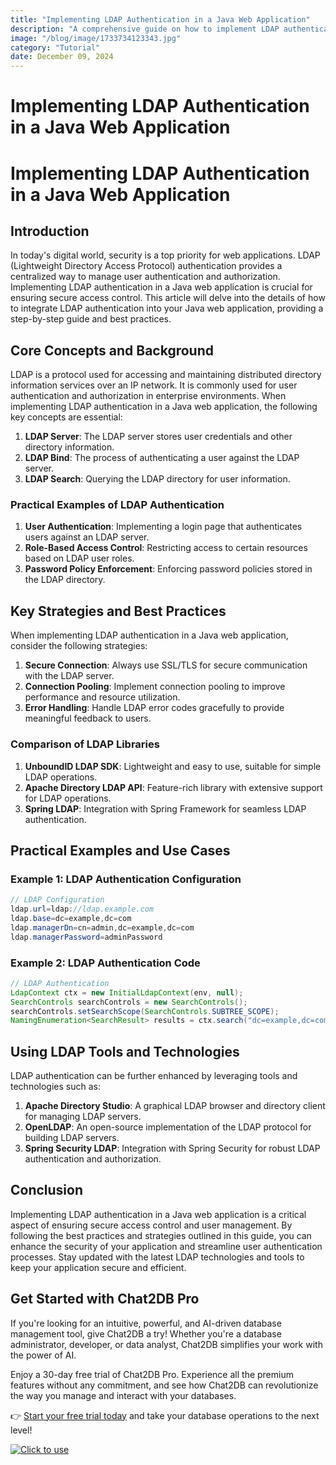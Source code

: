 ```yaml
---
title: "Implementing LDAP Authentication in a Java Web Application"
description: "A comprehensive guide on how to implement LDAP authentication in a Java web application, covering key concepts, strategies, practical examples, and tools."
image: "/blog/image/1733734123343.jpg"
category: "Tutorial"
date: December 09, 2024
---
```


# Implementing LDAP Authentication in a Java Web Application

# Implementing LDAP Authentication in a Java Web Application

## Introduction

In today's digital world, security is a top priority for web applications. LDAP (Lightweight Directory Access Protocol) authentication provides a centralized way to manage user authentication and authorization. Implementing LDAP authentication in a Java web application is crucial for ensuring secure access control. This article will delve into the details of how to integrate LDAP authentication into your Java web application, providing a step-by-step guide and best practices.

## Core Concepts and Background

LDAP is a protocol used for accessing and maintaining distributed directory information services over an IP network. It is commonly used for user authentication and authorization in enterprise environments. When implementing LDAP authentication in a Java web application, the following key concepts are essential:

1. **LDAP Server**: The LDAP server stores user credentials and other directory information.
2. **LDAP Bind**: The process of authenticating a user against the LDAP server.
3. **LDAP Search**: Querying the LDAP directory for user information.

### Practical Examples of LDAP Authentication

1. **User Authentication**: Implementing a login page that authenticates users against an LDAP server.
2. **Role-Based Access Control**: Restricting access to certain resources based on LDAP user roles.
3. **Password Policy Enforcement**: Enforcing password policies stored in the LDAP directory.

## Key Strategies and Best Practices

When implementing LDAP authentication in a Java web application, consider the following strategies:

1. **Secure Connection**: Always use SSL/TLS for secure communication with the LDAP server.
2. **Connection Pooling**: Implement connection pooling to improve performance and resource utilization.
3. **Error Handling**: Handle LDAP error codes gracefully to provide meaningful feedback to users.

### Comparison of LDAP Libraries

1. **UnboundID LDAP SDK**: Lightweight and easy to use, suitable for simple LDAP operations.
2. **Apache Directory LDAP API**: Feature-rich library with extensive support for LDAP operations.
3. **Spring LDAP**: Integration with Spring Framework for seamless LDAP authentication.

## Practical Examples and Use Cases

### Example 1: LDAP Authentication Configuration

```java
// LDAP Configuration
ldap.url=ldap://ldap.example.com
ldap.base=dc=example,dc=com
ldap.managerDn=cn=admin,dc=example,dc=com
ldap.managerPassword=adminPassword
```

### Example 2: LDAP Authentication Code

```java
// LDAP Authentication
LdapContext ctx = new InitialLdapContext(env, null);
SearchControls searchControls = new SearchControls();
searchControls.setSearchScope(SearchControls.SUBTREE_SCOPE);
NamingEnumeration<SearchResult> results = ctx.search("dc=example,dc=com", "(uid=user1)", searchControls);
```

## Using LDAP Tools and Technologies

LDAP authentication can be further enhanced by leveraging tools and technologies such as:

1. **Apache Directory Studio**: A graphical LDAP browser and directory client for managing LDAP servers.
2. **OpenLDAP**: An open-source implementation of the LDAP protocol for building LDAP servers.
3. **Spring Security LDAP**: Integration with Spring Security for robust LDAP authentication and authorization.

## Conclusion

Implementing LDAP authentication in a Java web application is a critical aspect of ensuring secure access control and user management. By following the best practices and strategies outlined in this guide, you can enhance the security of your application and streamline user authentication processes. Stay updated with the latest LDAP technologies and tools to keep your application secure and efficient.


## Get Started with Chat2DB Pro

If you're looking for an intuitive, powerful, and AI-driven database management tool, give Chat2DB a try! Whether you're a database administrator, developer, or data analyst, Chat2DB simplifies your work with the power of AI.

Enjoy a 30-day free trial of Chat2DB Pro. Experience all the premium features without any commitment, and see how Chat2DB can revolutionize the way you manage and interact with your databases.

👉 [Start your free trial today](https://chat2db.ai/pricing) and take your database operations to the next level!


[![Click to use](/image/blog/bg/chat2db.jpg)](https://chat2db.ai/)
